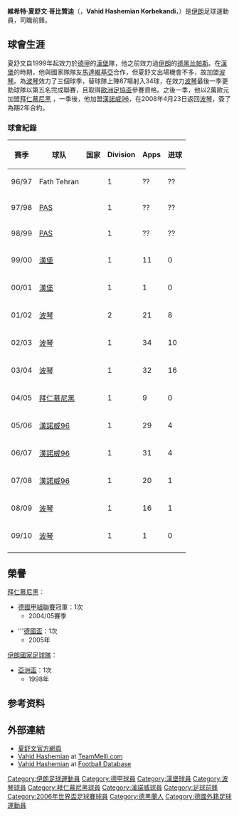 {{noteta
|G1=德甲
|T=zh-hans:瓦希德·哈什米安;zh-hk:維希特·夏舒文;zh-tw:瓦希德·哈什米安;
|1=zh-hans:哈什米安;zh-hk:夏舒文;zh-tw:哈什米安;
|2=zh-hans:瓦希德;zh-hk:維希特;zh-tw:瓦希德;
}}
{{Infobox football biography
|name                = 維希特·夏舒文<br>''Vahid Hashemian''
|image               = Vahid Hashemian 3144991.jpg
| fullname            = Vahid Hashemian Korbekandi
| height              = {{height|m=1.82}}
| dateofbirth         = {{birth date and age|1976|7|21|df=yes}}
| cityofbirth         = [[德黑蘭|德黑蘭]]
| countryofbirth      = {{IRN}}
|currentclub         = [[伊朗國家男子足球隊|伊朗]] (assistant)
|clubnumber          = 
| contractend         = 
| position            = [[前鋒_(足球)|前鋒]]
|youthyears1         = 1994–1996
|youthclubs1         = {{le|Fath Tehran F.C.||Fath Tehran}}
| years1             = 1996–1997 |clubs1      = {{le|Fath Tehran F.C.||Fath Tehran}} |caps1 = 25 |goals1 = 8 
| years2             = 1997–1999 |clubs2      = [[德黑兰帕斯足球俱乐部|德黑兰帕斯]]          |caps2 = 26 |goals2 = 9
| years3             = 1999–2001 |clubs3      = [[汉堡体育俱乐部|汉堡]]                 |caps3 = 12 |goals3 = 0 
| years4             = 2001–2004 |clubs4      = [[波琴體育會|波琴]]                   |caps4 = 87 |goals4 = 34
| years5             = 2004–2005 |clubs5      = [[拜仁慕尼黑足球俱乐部|拜仁慕尼黑]]                |caps5 = 9  |goals5 = 0
| years6             = 2005–2008 |clubs6      = [[汉诺威96足球俱乐部|汉诺威]]                  |caps6 = 80 |goals6 = 9
| years7             = 2008–2010 |clubs7      = [[波琴體育會|波琴]]                   |caps7 = 41 |goals7 = 3
| years8             = 2010–2012 |clubs8      = [[柏斯波利斯足球俱樂部|柏斯波利斯]]   |caps8 = 22 |goals8 = 4
| totalcaps          = 302 |totalgoals = 67
| nationalyears1     = 1998–2009 
|nationalteam1       = [[伊朗國家男子足球隊|伊朗]]<ref>{{cite web | url = http://www.teammelli.com/matchdata/details/player.php?id=64 | title = Profile: Vahid HASHEMIAN, #0 | website = teammelli.com | access-date = 8 June 2016 | archive-date = 2014-12-21 | archive-url = https://web.archive.org/web/20141221125734/http://www.teammelli.com/matchdata/details/player.php?id=64 | dead-url = no }}</ref>
|nationalcaps1       = 50 
|nationalgoals1      = 15
| manageryears1 = 2012–2013
| managerclubs1 = SV Halstenbek-Rellingen
| manageryears2 = 2013
| managerclubs2 = Niendorfer TSV 1919
| manageryears3 = 2017
| managerclubs3 = [[汉堡体育俱乐部|汉堡Academy]] (trainer)
| manageryears4 = 2017–2018
| managerclubs4 = [[汉堡体育俱乐部|汉堡U17]] (assistant)
| manageryears5 = 2018
| managerclubs5 = [[漢堡二隊|漢堡U21]] (caretaker)
| manageryears6 = 2019–
| managerclubs6 = [[伊朗國家男子足球隊|伊朗]] (assistant)
| pcupdate            = 2009年8月12日 (三) 07:48 (UTC)
| ntupdate            = 2009年8月12日 (三) 07:49 (UTC)
}}
'''維希特·夏舒文·哥比贊迪'''（{{PerB|وحيد هاشميان}}，'''Vahid Hashemian Korbekandi'''，{{bd|1976年|7月21日|catIdx=Hashemian, Vahid}}）是[[伊朗|伊朗]]足球運動員，司職前鋒。

== 球會生涯 ==
夏舒文自1999年起效力於[[德甲|德甲]]的[[漢堡足球俱樂部|漢堡]]隊，他之前效力過[[伊朗|伊朗]]的[[德黑兰帕斯足球俱乐部|德黑兰帕斯]]。在[[漢堡足球俱樂部|漢堡]]的時期，他與國家隊隊友[[馬達維基亞|馬達維基亞]]合作，但夏舒文出場機會不多，故加盟[[波琴足球會|波琴]]。為[[波琴足球會|波琴]]效力了三個球季，替球隊上陣87場射入34球，在效力[[波琴足球會|波琴]]最後一季更助球隊以第五名完成聯賽，且取得[[歐洲足協盃|歐洲足協盃]]參賽資格。之後一季，他以2萬歐元加盟[[拜仁慕尼黑|拜仁慕尼黑]]
，一季後，他加盟[[漢諾威96|漢諾威96]]，在2008年4月23日返回[[波琴足球會|波琴]]，簽了為期2年合約。

===球會紀錄===
{| class="wikitable" style="text-align: center;"
!赛季!!球队!!国家!!Division!!Apps!!进球
|-
|96/97||align="left"|Fath Tehran||align="left"|{{IRN}}||1||??||??
|-
|97/98||align="left"|[[德黑兰帕斯足球俱乐部|PAS]]||align="left"|{{IRN}}||1||??||??
|-
|98/99||align="left"|[[德黑兰帕斯足球俱乐部|PAS]]||align="left"|{{IRN}}||1||??||??
|-
|99/00||align="left"|[[漢堡足球俱樂部|漢堡]]||align="left"|{{GER}}||1||11||0
|-
|00/01||align="left"|[[漢堡足球俱樂部|漢堡]]||align="left"|{{GER}}||1||1||0
|-
|01/02||align="left"|[[波琴足球會|波琴]]||align="left"|{{GER}}||2||21||8
|-
|02/03||align="left"|[[波琴足球會|波琴]]||align="left"|{{GER}}||1||34||10
|-
|03/04||align="left"|[[波琴足球會|波琴]]||align="left"|{{GER}}||1||32||16
|-
|04/05||align="left"|[[拜仁慕尼黑|拜仁慕尼黑]]||align="left"|{{GER}}||1||9||0
|-
|05/06||align="left"|[[漢諾威96|漢諾威96]]||align="left"|{{GER}}||1||29||4
|-
|06/07||align="left"|[[漢諾威96|漢諾威96]]||align="left"|{{GER}}||1||31||4
|-
|07/08||align="left"|[[漢諾威96|漢諾威96]]||align="left"|{{GER}}||1||20||1
|-
|08/09||align="left"|[[波琴足球會|波琴]]||align="left"|{{GER}}||1||16||1
|-
|09/10||align="left"|[[波琴足球會|波琴]]||align="left"|{{GER}}||1||1||0
|-
|}

==榮譽==
[[拜仁慕尼黑|拜仁慕尼黑]]：
*[[德國甲組聯賽|德國甲組聯賽]]冠軍：1次
**2004/05賽季

*'''[[德國盃|德國盃]]：1次
**2005年

[[伊朗國家足球隊|伊朗國家足球隊]]：
*[[亚足联亚洲杯|亞洲盃]]：1次
**1998年

== 参考资料 ==
{{reflist}}

==外部連結==
* [https://web.archive.org/web/20120225234603/http://www.hashemian.net/ 夏舒文官方網頁]
* [https://web.archive.org/web/20060716072854/http://www.teammelli.com/Roster/HashemianiRoster.htm Vahid Hashemian] at [http://www.teammelli.com TeamMelli.com]
* [http://www.footballdatabase.com/index.php?page=player&Id=6119&pn=Vahid_Hashemian Vahid Hashemian] {{Wayback|url=http://www.footballdatabase.com/index.php?page=player&Id=6119&pn=Vahid_Hashemian |date=20160304142841 }} at [http://www.footballdatabase.com Football Database] {{Wayback|url=http://www.footballdatabase.com/ |date=20210422234622 }}

{{2006年世界盃足球賽伊朗參賽名單}}

{{DEFAULTSORT:Hashemian, Vahid}}
[[Category:伊朗足球運動員|Category:伊朗足球運動員]]
[[Category:德甲球員|Category:德甲球員]]
[[Category:漢堡球員|Category:漢堡球員]]
[[Category:波琴球員|Category:波琴球員]]
[[Category:拜仁慕尼黑球員|Category:拜仁慕尼黑球員]]
[[Category:漢諾威球員|Category:漢諾威球員]]
[[Category:足球前鋒|Category:足球前鋒]]
[[Category:2006年世界盃足球賽球員|Category:2006年世界盃足球賽球員]]
[[Category:德黑蘭人|Category:德黑蘭人]]
[[Category:德國外籍足球運動員|Category:德國外籍足球運動員]]